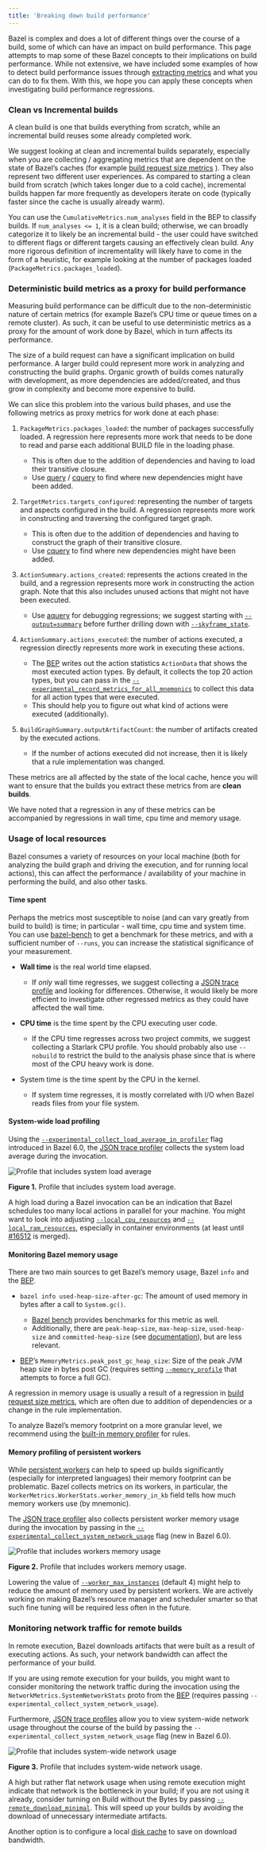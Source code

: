 ```yaml
---
title: 'Breaking down build performance'
---
```




Bazel is complex and does a lot of different things over the course of a build,
some of which can have an impact on build performance. This page attempts to map
some of these Bazel concepts to their implications on build performance. While
not extensive, we have included some examples of how to detect build performance
issues through [extracting metrics](/configure/build-performance-metrics)
and what you can do to fix them. With this, we hope you can apply these concepts
when investigating build performance regressions.

### Clean vs Incremental builds

A clean build is one that builds everything from scratch, while an incremental
build reuses some already completed work.

We suggest looking at clean and incremental builds separately, especially when
you are collecting / aggregating metrics that are dependent on the state of
Bazel’s caches (for example
[build request size metrics](#deterministic-build-metrics-as-a-proxy-for-build-performance)
). They also represent two different user experiences. As compared to starting
a clean build from scratch (which takes longer due to a cold cache), incremental
builds happen far more frequently as developers iterate on code (typically
faster since the cache is usually already warm).

You can use the `CumulativeMetrics.num_analyses` field in the BEP to classify
builds. If `num_analyses <= 1`, it is a clean build; otherwise, we can broadly
categorize it to likely be an incremental build - the user could have switched
to different flags or different targets causing an effectively clean build. Any
more rigorous definition of incrementality will likely have to come in the form
of a heuristic, for example looking at the number of packages loaded
(`PackageMetrics.packages_loaded`).

### Deterministic build metrics as a proxy for build performance

Measuring build performance can be difficult due to the non-deterministic nature
of certain metrics (for example Bazel’s CPU time or queue times on a remote
cluster). As such, it can be useful to use deterministic metrics as a proxy for
the amount of work done by Bazel, which in turn affects its performance.

The size of a build request can have a significant implication on build
performance. A larger build could represent more work in analyzing and
constructing the build graphs. Organic growth of builds comes naturally with
development, as more dependencies are added/created, and thus grow in complexity
and become more expensive to build.

We can slice this problem into the various build phases, and use the following
metrics as proxy metrics for work done at each phase:

1. `PackageMetrics.packages_loaded`: the number of packages successfully loaded.
  A regression here represents more work that needs to be done to read and parse
  each additional BUILD file in the loading phase.
   - This is often due to the addition of dependencies and having to load their
     transitive closure.
   - Use [query](/query/quickstart) / [cquery](/query/cquery) to find
     where new dependencies might have been added.

2. `TargetMetrics.targets_configured`: representing the number of targets and
  aspects configured in the build. A regression represents more work in
  constructing and traversing the configured target graph.
   - This is often due to the addition of dependencies and having to construct
     the graph of their transitive closure.
   - Use [cquery](/query/cquery) to find where new
     dependencies might have been added.

3. `ActionSummary.actions_created`: represents the actions created in the build,
  and a regression represents more work in constructing the action graph. Note
  that this also includes unused actions that might not have been executed.
   - Use [aquery](/query/aquery) for debugging regressions;
     we suggest starting with
     [`--output=summary`](/reference/command-line-reference#flag--output)
     before further drilling down with
     [`--skyframe_state`](/reference/command-line-reference#flag--skyframe_state).

4. `ActionSummary.actions_executed`: the number of actions executed, a
  regression directly represents more work in executing these actions.
   - The [BEP](/remote/bep) writes out the action statistics
     `ActionData` that shows the most executed action types. By default, it
     collects the top 20 action types, but you can pass in the
     [`--experimental_record_metrics_for_all_mnemonics`](/reference/command-line-reference#flag--experimental_record_metrics_for_all_mnemonics)
     to collect this data for all action types that were executed.
   - This should help you to figure out what kind of actions were executed
     (additionally).

5. `BuildGraphSummary.outputArtifactCount`: the number of artifacts created by
  the executed actions.
   - If the number of actions executed did not increase, then it is likely that
     a rule implementation was changed.


These metrics are all affected by the state of the local cache, hence you will
want to ensure that the builds you extract these metrics from are
**clean builds**.

We have noted that a regression in any of these metrics can be accompanied by
regressions in wall time, cpu time and memory usage.

### Usage of local resources

Bazel consumes a variety of resources on your local machine (both for analyzing
the build graph and driving the execution, and for running local actions), this
can affect the performance / availability of your machine in performing the
build, and also other tasks.

#### Time spent

Perhaps the metrics most susceptible to noise (and can vary greatly from build
to build) is time; in particular - wall time, cpu time and system time. You can
use [bazel-bench](https://github.com/bazelbuild/bazel-bench) to get
a benchmark for these metrics, and with a sufficient number of `--runs`, you can
increase the statistical significance of your measurement.

- **Wall time** is the real world time elapsed.
   - If _only_ wall time regresses, we suggest collecting a
     [JSON trace profile](/advanced/performance/json-trace-profile) and looking
     for differences. Otherwise, it would likely be more efficient to
     investigate other regressed metrics as they could have affected the wall
     time.

- **CPU time** is the time spent by the CPU executing user code.
   - If the CPU time regresses across two project commits, we suggest collecting
     a Starlark CPU profile. You should probably also use `--nobuild` to
     restrict the build to the analysis phase since that is where most of the
     CPU heavy work is done.

- System time is the time spent by the CPU in the kernel.
   - If system time regresses, it is mostly correlated with I/O when Bazel reads
     files from your file system.

#### System-wide load profiling

Using the
[`--experimental_collect_load_average_in_profiler`](https://github.com/bazelbuild/bazel/blob/6.0.0/src/main/java/com/google/devtools/build/lib/runtime/CommonCommandOptions.java#L306-L312)
flag introduced in Bazel 6.0, the
[JSON trace profiler](/advanced/performance/json-trace-profile) collects the
system load average during the invocation.

![Profile that includes system load average](/docs/images/json-trace-profile-system-load-average.png "Profile that includes system load average")

**Figure 1.** Profile that includes system load average.

A high load during a Bazel invocation can be an indication that Bazel schedules
too many local actions in parallel for your machine. You might want to look into
adjusting
[`--local_cpu_resources`](/reference/command-line-reference#flag--local_cpu_resources)
and [`--local_ram_resources`](/reference/command-line-reference#flag--local_ram_resources),
especially in container environments (at least until
[#16512](https://github.com/bazelbuild/bazel/pull/16512) is merged).


#### Monitoring Bazel memory usage

There are two main sources to get Bazel’s memory usage, Bazel `info` and the
[BEP](/remote/bep).

- `bazel info used-heap-size-after-gc`: The amount of used memory in bytes after
  a call to `System.gc()`.
   - [Bazel bench](https://github.com/bazelbuild/bazel-bench)
     provides benchmarks for this metric as well.
   - Additionally, there are `peak-heap-size`, `max-heap-size`, `used-heap-size`
     and `committed-heap-size` (see
     [documentation](/docs/user-manual#configuration-independent-data)), but are
     less relevant.

- [BEP](/remote/bep)’s
  `MemoryMetrics.peak_post_gc_heap_size`: Size of the peak JVM heap size in
  bytes post GC (requires setting
  [`--memory_profile`](/reference/command-line-reference#flag--memory_profile)
  that attempts to force a full GC).

A regression in memory usage is usually a result of a regression in
[build request size metrics](#deterministic_build_metrics_as_a_proxy_for_build_performance),
which are often due to addition of dependencies or a change in the rule
implementation.

To analyze Bazel’s memory footprint on a more granular level, we recommend using
the [built-in memory profiler](/rules/performance#memory-profiling)
for rules.

#### Memory profiling of persistent workers

While [persistent workers](/remote/persistent) can help to speed up builds
significantly (especially for interpreted languages) their memory footprint can
be problematic. Bazel collects metrics on its workers, in particular, the
`WorkerMetrics.WorkerStats.worker_memory_in_kb` field tells how much memory
workers use (by mnemonic).

The [JSON trace profiler](/advanced/performance/json-trace-profile) also
collects persistent worker memory usage during the invocation by passing in the
[`--experimental_collect_system_network_usage`](https://github.com/bazelbuild/bazel/blob/6.0.0/src/main/java/com/google/devtools/build/lib/runtime/CommonCommandOptions.java#L314-L320)
flag (new in Bazel 6.0).

![Profile that includes workers memory usage](/docs/images/json-trace-profile-workers-memory-usage.png "Profile that includes workers memory usage")

**Figure 2.** Profile that includes workers memory usage.

Lowering the value of
[`--worker_max_instances`](/reference/command-line-reference#flag--worker_max_instances)
(default 4) might help to reduce
the amount of memory used by persistent workers. We are actively working on
making Bazel’s resource manager and scheduler smarter so that such fine tuning
will be required less often in the future.

### Monitoring network traffic for remote builds

In remote execution, Bazel downloads artifacts that were built as a result of
executing actions. As such, your network bandwidth can affect the performance
of your build.

If you are using remote execution for your builds, you might want to consider
monitoring the network traffic during the invocation using the
`NetworkMetrics.SystemNetworkStats` proto from the [BEP](/remote/bep)
(requires passing `--experimental_collect_system_network_usage`).

Furthermore, [JSON trace profiles](/advanced/performance/json-trace-profile)
allow you to view system-wide network usage throughout the course of the build
by passing the `--experimental_collect_system_network_usage` flag (new in Bazel
6.0).

![Profile that includes system-wide network usage](/docs/images/json-trace-profile-network-usage.png "Profile that includes system-wide network usage")

**Figure 3.** Profile that includes system-wide network usage.

A high but rather flat network usage when using remote execution might indicate
that network is the bottleneck in your build; if you are not using it already,
consider turning on Build without the Bytes by passing
[`--remote_download_minimal`](/reference/command-line-reference#flag--remote_download_minimal).
This will speed up your builds by avoiding the download of unnecessary intermediate artifacts.

Another option is to configure a local
[disk cache](/reference/command-line-reference#flag--disk_cache) to save on
download bandwidth.
